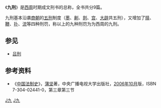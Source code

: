 《'''九刑'''》是[[西周|西周]]时期成文刑书的总称，全书共分9篇。

九刑基本沿袭[[商朝|商朝]]的[[五刑|五刑]]制度（[[墨刑|墨]]、[[劓刑|劓]]、[[剕刑|剕]]、[[宫刑|宫]]、[[大辟|大辟]]共五刑），又增加了[[赎刑|赎]]、[[鞭刑|鞭]]、[[扑刑|扑]]、[[流刑|流]]等四种刑罚，称以上的九种刑罚为为西周的九刑。

== 参见 ==
*[[吕刑|吕刑]]

== 参考资料 ==
*《[[中国法制史|中国法制史]]》，[[蒲坚|蒲坚]]著，中央广播电视大学出版社，[[2006年10月|2006年10月]]版，ISBN 7-304-02441-0，第三章第三节

[[Category:西周|J九]]
[[Category:中國各朝代法律|J九]]